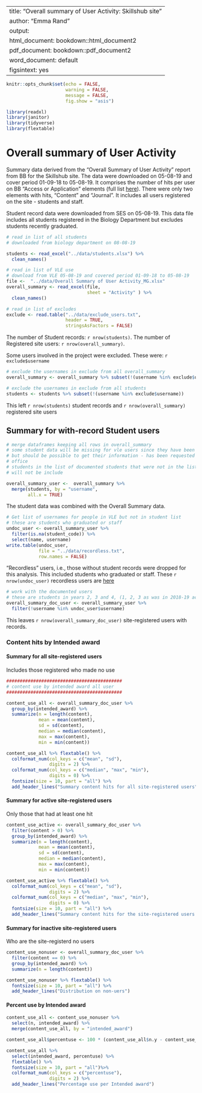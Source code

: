 
---
title: "Overall summary of User Activity: Skillshub site"
author: "Emma Rand"
output:
  html_document: bookdown::html_document2
  pdf_document: bookdown::pdf_document2
  word_document: default
figsintext: yes
---

```r
knitr::opts_chunk$set(echo = FALSE,
                      warning = FALSE,
                      message = FALSE,
                      fig.show = "asis")
```

```r

library(readxl)
library(janitor)
library(tidyverse)
library(flextable)
```


# Overall summary of User Activity

Summary data derived from the "Overall Summary of User Activity" report from BB for the Skillshub site.
The data were downloaded on 05-08-19 and cover period 01-09-18 to 05-08-19. It comprises the number of hits per user on BB "Access or Application" elements (full list [here](info/BB_Area_ID.txt)). There were only two elements with hits, "Content" and "Journal". It includes all users registered on the site - students and staff.


Student record data were downloaded from SES on 05-08-19. This data file includes all students registered in the Biology Department but excludes students recently graduated.

```r
# read in list of all students
# downloaded from biology department on 08-08-19

students <- read_excel("../data/students.xlsx") %>% 
  clean_names()

# read in list of VLE use
# download from VLE 05-08-19 and covered period 01-09-18 to 05-08-19
file <-  "../data/Overall Summary of User Activity_MG.xlsx"
overall_summary <- read_excel(file, 
                              sheet = "Activity" ) %>% 
  clean_names()

# read in list of excludes
exclude <- read.table("../data/exclude_users.txt",
                      header = TRUE,
                      stringsAsFactors = FALSE)
```

The number of Student records: `r nrow(students)`. 
The number of Registered site users: `r nrow(overall_summary)`.

Some users involved in the project were excluded. These were: `r exclude$username`
```r
# exclude the usernames in exclude from all overall_summary
overall_summary <- overall_summary %>% subset(!(username %in% exclude$username))

# exclude the usernames in exclude from all students
students <- students %>% subset(!(username %in% exclude$username))
```
This left `r nrow(students)` student records and `r nrow(overall_summary)` registered site users

## Summary for with-record Student users

```r
# merge dataframes keeping all rows in overall_summary
# some student data will be missing for vle users since they have been removed
# but should be possible to get their information - has been requested from the
# office
# students in the list of documented students that were not in the list of registered user
# will not be include

overall_summary_user <-  overall_summary %>% 
  merge(students, by = "username", 
        all.x = TRUE) 
```

The student data was combined with the Overall Summary data. 

```r
# Get list of usernames for people in VLE but not in student list 
# these are students who graduated or staff
undoc_user <- overall_summary_user %>% 
  filter(is.na(student_code)) %>% 
  select(name, username)
write.table(undoc_user, 
            file = "../data/recordless.txt", 
            row.names = FALSE)
```
"Recordless" users, i.e., those without student records were dropped for this analysis. This included students who graduated or staff. These `r nrow(undoc_user) ` recordless users are [here](../data/)

```r
# work with the documented users
# these are students in years 2, 3 and 4, (1, 2, 3 as was in 2018-19 academic year)
overall_summary_doc_user <- overall_summary_user %>% 
  filter(!username %in% undoc_user$username)
```
This leaves `r nrow(overall_summary_doc_user) ` site-registered users with records.


### Content hits by Intended award
#### Summary for all site-registered users
Includes those registered who made no use
```r
###########################################
# content use by intended award all user
###########################################

content_use_all <- overall_summary_doc_user %>% 
  group_by(intended_award) %>% 
  summarize(n = length(content),
            mean = mean(content),
            sd = sd(content),
            median = median(content),
            max = max(content),
            min = min(content))
```            


```r
content_use_all %>% flextable() %>% 
  colformat_num(col_keys = c("mean", "sd"), 
                digits = 2) %>% 
  colformat_num(col_keys = c("median", "max", "min"), 
                digits = 0) %>% 
  fontsize(size = 10, part = "all") %>% 
  add_header_lines("Summary content hits for all site-registered users") 
```




#### Summary for active site-registered users
Only those that had at least one hit
```r
content_use_active <- overall_summary_doc_user %>% 
  filter(content > 0) %>% 
  group_by(intended_award) %>% 
  summarize(n = length(content),
            mean = mean(content),
            sd = sd(content),
            median = median(content),
            max = max(content),
            min = min(content))
```

```r
content_use_active %>% flextable() %>% 
  colformat_num(col_keys = c("mean", "sd"), 
                digits = 2) %>% 
  colformat_num(col_keys = c("median", "max", "min"), 
                digits = 0) %>% 
  fontsize(size = 10, part = "all") %>% 
  add_header_lines("Summary content hits for the site-registered users with at least one hit") 
```


#### Summary for inactive site-registered users
Who are the site-registerd no users
```r
content_use_nonuser <- overall_summary_doc_user %>% 
  filter(content == 0) %>% 
  group_by(intended_award) %>% 
  summarize(n = length(content))
```

```r
content_use_nonuser %>% flextable() %>% 
  fontsize(size = 10, part = "all") %>% 
  add_header_lines("Distribution on non-uers") 
```



#### Percent use by Intended award
```r
content_use_all <- content_use_nonuser %>% 
  select(n, intended_award) %>% 
  merge(content_use_all, by = "intended_award")

content_use_all$percentuse <- 100 * (content_use_all$n.y - content_use_all$n.x) / content_use_all$n.y

```

```r
content_use_all %>% 
  select(intended_award, percentuse) %>% 
  flextable() %>% 
  fontsize(size = 10, part = "all")%>% 
  colformat_num(col_keys = c("percentuse"), 
                digits = 2) %>% 
  add_header_lines("Percentage use per Intended award") 
```





<!-- ################################# -->
<!-- # content use by tier 4 status -->
<!-- ################################# -->

<!-- content_use_all <- overall_summary_doc_user %>%  -->
<!--   group_by(tier4) %>%  -->
<!--   summarize(total_n = length(content), -->
<!--             total_mean_content = mean(content), -->
<!--             total_sd_content = sd(content), -->
<!--             total_median_content = median(content), -->
<!--             total_max_content = max(content), -->
<!--             total_min_content = min(content)) -->

<!-- # content use by intended award active-user use -->

<!-- content_use_active <- overall_summary_doc_user %>%  -->
<!--   filter(content > 0) %>%  -->
<!--   group_by(tier4) %>%  -->
<!--   summarize(active_n = length(content), -->
<!--             active_mean_content = mean(content), -->
<!--             active_sd_content = sd(content), -->
<!--             active_median_content = median(content), -->
<!--             active_max_content = max(content), -->
<!--             active_min_content = min(content)) -->

<!-- # content non use by intended award -->
<!-- content_use_nonuser <- overall_summary_doc_user %>%  -->
<!--   filter(content == 0) %>%  -->
<!--   group_by(tier4) %>%  -->
<!--   summarize(non_user_n = length(content)) -->

<!-- content_use_all <- content_use_nonuser %>%  -->
<!--   select(non_user_n, tier4) %>%  -->
<!--   merge(content_use_all, by = "tier4") -->

<!-- content_use_all$percentuse <- 100 * (content_use_all$total_n - content_use_all$non_user_n) / content_use_all$total_n -->

<!-- content_use_all %>% select(tier4, percentuse) -->

